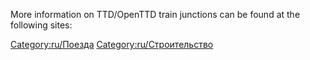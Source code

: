 

More information on TTD/OpenTTD train junctions can be found at the following sites:
{{en/Links/Train Junctions}}

[[Category:ru/Поезда]]
[[Category:ru/Строительство]]